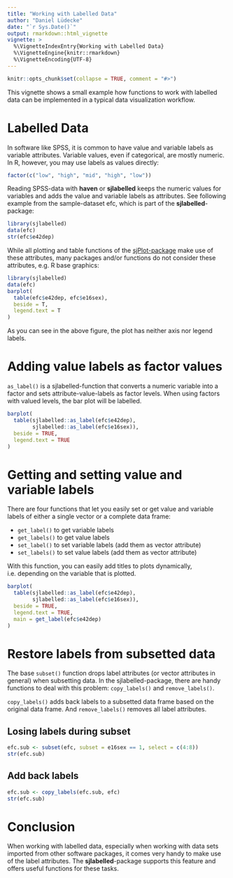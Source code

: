 ```yaml
---
title: "Working with Labelled Data"
author: "Daniel Lüdecke"
date: "`r Sys.Date()`"
output: rmarkdown::html_vignette
vignette: >
  %\VignetteIndexEntry{Working with Labelled Data}
  %\VignetteEngine{knitr::rmarkdown}
  %\VignetteEncoding{UTF-8}
---
```


```r
knitr::opts_chunk$set(collapse = TRUE, comment = "#>")
```

This vignette shows a small example how functions to work with labelled data can be implemented in a typical data visualization workflow.

# Labelled Data

In software like SPSS, it is common to have value and variable labels as variable attributes. Variable values, even if categorical, are mostly numeric. In R, however, you may use labels as values directly:

```r
factor(c("low", "high", "mid", "high", "low"))
```

Reading SPSS-data with **haven** or **sjlabelled** keeps the numeric values for variables and adds the value and variable labels as attributes. See following example from the sample-dataset efc, which is part of the **sjlabelled**-package:

```r
library(sjlabelled)
data(efc)
str(efc$e42dep)
```

While all plotting and table functions of the [sjPlot-package](https://cran.r-project.org/package=sjPlot) make use of these attributes, many packages and/or functions do not consider these attributes, e.g. R base graphics:

```r
library(sjlabelled)
data(efc)
barplot(
  table(efc$e42dep, efc$e16sex), 
  beside = T, 
  legend.text = T
)
```

As you can see in the above figure, the plot has neither axis nor legend labels.

# Adding value labels as factor values

`as_label()` is a sjlabelled-function that converts a numeric variable into a factor and sets attribute-value-labels as factor levels. When using factors with valued levels, the bar plot will be labelled.

```r
barplot(
  table(sjlabelled::as_label(efc$e42dep),
        sjlabelled::as_label(efc$e16sex)), 
  beside = TRUE, 
  legend.text = TRUE
)
```

# Getting and setting value and variable labels

There are four functions that let you easily set or get value and variable labels of either a single vector or a complete data frame:

  * `get_label()` to get variable labels
  * `get_labels()` to get value labels
  * `set_label()` to set variable labels (add them as vector attribute)
  * `set_labels()` to set value labels (add them as vector attribute)

With this function, you can easily add titles to plots dynamically, i.e. depending on the variable that is plotted.

```r
barplot(
  table(sjlabelled::as_label(efc$e42dep),
        sjlabelled::as_label(efc$e16sex)), 
  beside = TRUE, 
  legend.text = TRUE,
  main = get_label(efc$e42dep)
)
```

# Restore labels from subsetted data

The base `subset()` function drops label attributes (or vector attributes in general) when subsetting data. In the sjlabelled-package, there are handy functions to deal with this problem: `copy_labels()` and `remove_labels()`.

`copy_labels()` adds back labels to a subsetted data frame based on the original data frame. And `remove_labels()` removes all label attributes.


## Losing labels during subset

```r
efc.sub <- subset(efc, subset = e16sex == 1, select = c(4:8))
str(efc.sub)
```

## Add back labels

```r
efc.sub <- copy_labels(efc.sub, efc)
str(efc.sub)
```

# Conclusion

When working with labelled data, especially when working with data sets imported from other software packages, it comes very handy to make use of the label attributes. The **sjlabelled**-package supports this feature and offers useful functions for these tasks.
